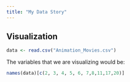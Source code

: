 ```yaml
---
title: "My Data Story"
---
```


## Visualization

```r
data <- read.csv("Animation_Movies.csv")
```

The variables that we are visualizing would be:

```r
names(data)[c(2, 3, 4, 5, 6, 7,8,11,17,20)]
```
